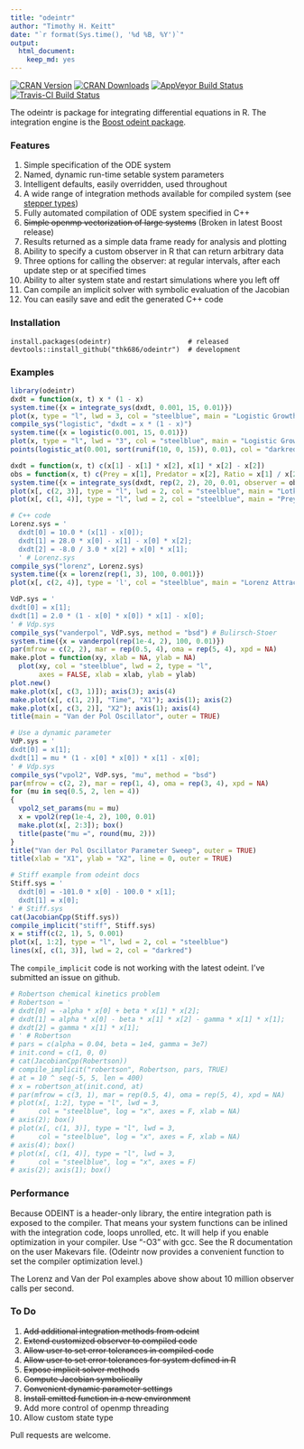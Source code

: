 ```yaml
---
title: "odeintr"
author: "Timothy H. Keitt"
date: "`r format(Sys.time(), '%d %B, %Y')`"
output:
  html_document:
    keep_md: yes
---
```


[![CRAN Version](http://www.r-pkg.org/badges/version/odeintr)](http://www.r-pkg.org/badges/version/odeintr) [![CRAN Downloads](http://cranlogs.r-pkg.org/badges/odeintr)](http://cran.rstudio.com/web/packages/odeintr/index.html) [![AppVeyor Build Status](https://ci.appveyor.com/api/projects/status/github/thk686/odeintr?branch=master&svg=true)](https://ci.appveyor.com/project/thk686/odeintr)
[![Travis-CI Build Status](https://travis-ci.org/thk686/odeintr.svg?branch=master)](https://travis-ci.org/thk686/odeintr) 

The odeintr is package for integrating differential equations in R. The integration engine is
the [Boost odeint package](http://www.odeint.com).

### Features

1. Simple specification of the ODE system
1. Named, dynamic run-time setable system parameters
1. Intelligent defaults, easily overridden, used throughout
1. A wide range of integration methods available for compiled system (see [stepper types](http://www.boost.org/doc/libs/1_58_0/libs/numeric/odeint/doc/html/boost_numeric_odeint/odeint_in_detail/steppers.html#boost_numeric_odeint.odeint_in_detail.steppers.stepper_overview))
1. Fully automated compilation of ODE system specified in C++
1. ~~Simple openmp vectorization of large systems~~ (Broken in latest Boost release)
1. Results returned as a simple data frame ready for analysis and plotting
1. Ability to specify a custom observer in R that can return arbitrary data
1. Three options for calling the observer: at regular intervals, after each update step or at specified times
1. Ability to alter system state and restart simulations where you left off
1. Can compile an implicit solver with symbolic evaluation of the Jacobian
1. You can easily save and edit the generated C++ code

### Installation

```
install.packages(odeintr)                   # released
devtools::install_github("thk686/odeintr")  # development
```

### Examples

```r
library(odeintr)
dxdt = function(x, t) x * (1 - x)
system.time({x = integrate_sys(dxdt, 0.001, 15, 0.01)})
plot(x, type = "l", lwd = 3, col = "steelblue", main = "Logistic Growth")
compile_sys("logistic", "dxdt = x * (1 - x)")
system.time({x = logistic(0.001, 15, 0.01)})
plot(x, type = "l", lwd = "3", col = "steelblue", main = "Logistic Growth")
points(logistic_at(0.001, sort(runif(10, 0, 15)), 0.01), col = "darkred")
```

```r
dxdt = function(x, t) c(x[1] - x[1] * x[2], x[1] * x[2] - x[2])
obs = function(x, t) c(Prey = x[1], Predator = x[2], Ratio = x[1] / x[2])
system.time({x = integrate_sys(dxdt, rep(2, 2), 20, 0.01, observer = obs)})
plot(x[, c(2, 3)], type = "l", lwd = 2, col = "steelblue", main = "Lotka-Volterra Phase Plot")
plot(x[, c(1, 4)], type = "l", lwd = 2, col = "steelblue", main = "Prey-Predator Ratio")
```

```r
# C++ code
Lorenz.sys = '
  dxdt[0] = 10.0 * (x[1] - x[0]);
  dxdt[1] = 28.0 * x[0] - x[1] - x[0] * x[2];
  dxdt[2] = -8.0 / 3.0 * x[2] + x[0] * x[1];
  ' # Lorenz.sys
compile_sys("lorenz", Lorenz.sys)
system.time({x = lorenz(rep(1, 3), 100, 0.001)})
plot(x[, c(2, 4)], type = 'l', col = "steelblue", main = "Lorenz Attractor")
```

```r
VdP.sys = '
dxdt[0] = x[1];
dxdt[1] = 2.0 * (1 - x[0] * x[0]) * x[1] - x[0];
' # Vdp.sys
compile_sys("vanderpol", VdP.sys, method = "bsd") # Bulirsch-Stoer
system.time({x = vanderpol(rep(1e-4, 2), 100, 0.01)})
par(mfrow = c(2, 2), mar = rep(0.5, 4), oma = rep(5, 4), xpd = NA)
make.plot = function(xy, xlab = NA, ylab = NA)
  plot(xy, col = "steelblue", lwd = 2, type = "l",
       axes = FALSE, xlab = xlab, ylab = ylab)
plot.new()
make.plot(x[, c(3, 1)]); axis(3); axis(4)
make.plot(x[, c(1, 2)], "Time", "X1"); axis(1); axis(2)
make.plot(x[, c(3, 2)], "X2"); axis(1); axis(4)
title(main = "Van der Pol Oscillator", outer = TRUE)
```

```r
# Use a dynamic parameter
VdP.sys = '
dxdt[0] = x[1];
dxdt[1] = mu * (1 - x[0] * x[0]) * x[1] - x[0];
' # Vdp.sys
compile_sys("vpol2", VdP.sys, "mu", method = "bsd")
par(mfrow = c(2, 2), mar = rep(1, 4), oma = rep(3, 4), xpd = NA)
for (mu in seq(0.5, 2, len = 4))
{
  vpol2_set_params(mu = mu)
  x = vpol2(rep(1e-4, 2), 100, 0.01)
  make.plot(x[, 2:3]); box()
  title(paste("mu =", round(mu, 2)))
}
title("Van der Pol Oscillator Parameter Sweep", outer = TRUE)
title(xlab = "X1", ylab = "X2", line = 0, outer = TRUE)
```

```r
# Stiff example from odeint docs
Stiff.sys = '
  dxdt[0] = -101.0 * x[0] - 100.0 * x[1];
  dxdt[1] = x[0];
' # Stiff.sys
cat(JacobianCpp(Stiff.sys))
compile_implicit("stiff", Stiff.sys)
x = stiff(c(2, 1), 5, 0.001)
plot(x[, 1:2], type = "l", lwd = 2, col = "steelblue")
lines(x[, c(1, 3)], lwd = 2, col = "darkred")
```

The ```compile_implicit``` code is not working with the latest odeint. I've submitted an issue on github.

```r
# Robertson chemical kinetics problem
# Robertson = '
# dxdt[0] = -alpha * x[0] + beta * x[1] * x[2];
# dxdt[1] = alpha * x[0] - beta * x[1] * x[2] - gamma * x[1] * x[1];
# dxdt[2] = gamma * x[1] * x[1];
# ' # Robertson
# pars = c(alpha = 0.04, beta = 1e4, gamma = 3e7)
# init.cond = c(1, 0, 0)
# cat(JacobianCpp(Robertson))
# compile_implicit("robertson", Robertson, pars, TRUE)
# at = 10 ^ seq(-5, 5, len = 400)
# x = robertson_at(init.cond, at)
# par(mfrow = c(3, 1), mar = rep(0.5, 4), oma = rep(5, 4), xpd = NA)
# plot(x[, 1:2], type = "l", lwd = 3,
#      col = "steelblue", log = "x", axes = F, xlab = NA)
# axis(2); box()
# plot(x[, c(1, 3)], type = "l", lwd = 3,
#      col = "steelblue", log = "x", axes = F, xlab = NA)
# axis(4); box()
# plot(x[, c(1, 4)], type = "l", lwd = 3,
#      col = "steelblue", log = "x", axes = F)
# axis(2); axis(1); box()
```

### Performance

Because ODEINT is a header-only library, the entire integration path is exposed to the compiler. That means your system functions can be inlined with the integration code, loops unrolled, etc. It will help if you enable optimization in your compiler. Use "-O3" with gcc. See the R documentation on the user Makevars file. (Odeintr now provides a convenient function to set the compiler optimization level.)

The Lorenz and Van der Pol examples above show about 10 million observer calls per second.

### To Do

1. ~~Add additional integration methods from odeint~~
1. ~~Extend customized observer to compiled code~~
1. ~~Allow user to set error tolerances in compiled code~~
1. ~~Allow user to set error tolerances for system defined in R~~
1. ~~Expose implicit solver methods~~
1. ~~Compute Jacobian symbolically~~
1. ~~Convenient dynamic parameter settings~~
1. ~~Install emitted function in a new environment~~
1. Add more control of openmp threading
1. Allow custom state type

Pull requests are welcome.

